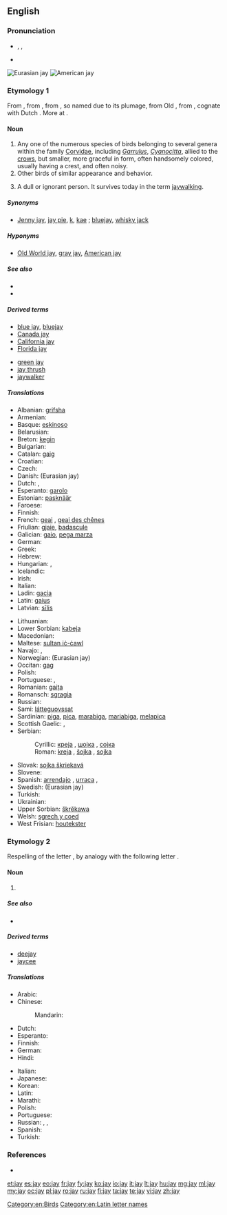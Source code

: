 {{wikipedia}}<!--Please don't put this below English, as it can block definition and edit button. Better to remove it entirely-->
{{also|Jay|jaý}}
==English==

===Pronunciation===
* {{enPR|jā}}, {{IPA|/dʒeɪ/}}, {{X-SAMPA|/dZeI/}}
* {{rhymes|eɪ}}

[[File:Garrulus glandarius 1 Luc Viatour.jpg|thumb|Eurasian jay]]
[[File:Cyanocitta cristata FWS.jpg|thumb|American jay]]

===Etymology 1===
From {{etyl|enm|en}} {{term|jay|lang=enm}}, from {{etyl|fro}} {{term|jai|lang=fro}} {{gloss|"jay"; Modern French {{term|geai|lang=fr}}}}, from {{etyl|fro}} {{term|jai||gay, merry|lang=fro}}, so named due to its plumage, from Old {{etyl|frk}} {{recons|gahi|gāhi|quick, impetuous|lang=frk}}, from {{proto|Germanic|ganhuz||ganhwaz|sudden|lang=en}}, cognate with Dutch {{term|gaai||jay|lang=nl}}. More at {{l|en|gay}}.

====Noun====
{{en-noun}}

# Any one of the numerous species of birds belonging to several genera within the family [[Corvidae]], including ''[[Garrulus]]'', ''[[Cyanocitta]]'', allied to the [[crow]]s, but smaller, more graceful in form, often handsomely colored, usually having a crest, and often noisy.
# Other birds of similar appearance and behavior.
# {{archaic}} A dull or ignorant person. It survives today in the term [[jaywalking]].

=====Synonyms=====
* {{sense|bird}} [[Jenny jay]], [[jay pie]], [[k]], [[kae]] {{qualifier|UK}}; [[bluejay]], [[whisky jack]] {{qualifier|US}}

=====Hyponyms=====
* {{sense|bird}} [[Old World jay]], [[gray jay]], [[American jay]]

=====See also=====
* {{pedia|Jay}}
* {{specieslite|Corvidae}}

=====Derived terms=====
{{rel-top|terms derived from ''jay (bird)''}}
* [[blue jay]], [[bluejay]]
* [[Canada jay]]
* [[California jay]]
* [[Florida jay]]
{{rel-mid}}
* [[green jay]]
* [[jay thrush]]<!--(Zoölogy): any one several species of Asiatic singing birds, of the genera ''[[Garrulax]]'', ''[[Grammatoptila]]'', and related genera of the family [[Crateropodidae]]; as; the [[white-throated jay thrush]] (''[[Grammatoptila albogularis]]''), of India.-->
* [[jaywalker]]<!--whence "jaywalk" and "jaywalking"; do not list these words here-->
{{rel-bottom}}

=====Translations=====
{{trans-top|bird}}
* Albanian: [[grifsha]]
* Armenian: {{t-|hy|ճայ|tr=č̣ay}}
* Basque: [[eskinoso]]
* Belarusian: {{t-|be|сойка|xs=Belarusian}}
* Breton: [[kegin]]
* Bulgarian: {{t-|bg|сойка|tr=sojka}}
* Catalan: [[gaig]]
* Croatian: {{t-|hr|šojka}}
* Czech: {{t+|cs|sojka|f}}
* Danish: {{t|da|skovskade}} (Eurasian jay)
* Dutch: {{t+|nl|gaai|m}}, {{t+|nl|Vlaamse gaai|m}}
* Esperanto: [[garolo]]
* Estonian: [[pasknäär]]
* Faroese: {{t|fo|gnelliskjóra}}
* Finnish: {{t+|fi|närhi}}
* French: [[geai]] {{m}}, [[geai des chênes]] {{m}}
* Friulian: [[gjaie]], [[badascule]]
* Galician: [[gaio]], [[pega marza]]
* German: {{t+|de|Häher|m}}
* Greek: {{t+|el|κίσσα|f}}
* Hebrew: {{t|he|עורבני}}
* Hungarian: {{t+|hu|szajkó}}, {{t|hu|mátyásmadár}}
* Icelandic: {{t+|is|skrækskaði}}
* Irish: {{t-|ga|scréachóg|xs=Irish}}
* Italian: {{t+|it|ghiandaia|f}}
* Ladin: [[gacia]]
* Latin: [[gaius]]
* Latvian: [[sīlis]]
{{trans-mid}}
* Lithuanian: {{t+|lt|kėkštas|xs=Lithuanian}}
* Lower Sorbian: [[kabeja]]
* Macedonian: {{t-|mk|сојка|f|tr=sojka}}
* Maltese: [[sultan iċ-ċawl]]
* Navajo: {{tø|nv|tʼádootłʼizhii}}, {{tø|nv|joogii}}
* Norwegian: {{t|no|nøtteskrike}} (Eurasian jay)
* Occitan: [[gag]]
* Polish: {{t+|pl|sójka|f}}
* Portuguese: {{t+|pt|gralha|f}}, {{t+|pt|gaio|m}}
* Romanian: [[gaița]] {{f}}
* Romansch: [[sgragia]] {{f}}
* Russian: {{t+|ru|сойка|f|tr=sójka}}
* Sami: [[látteguovssat]]
* Sardinian: [[piga]], [[pica]], [[marabiga]], [[mariabiga]], [[melapica]]
* Scottish Gaelic: {{t|gd|sgreuchag|f}}, {{t|gd|sgreuchan-coille|m}}
* Serbian:
*: Cyrillic: [[креjа]] {{f}}, [[шојка]] {{f}}, [[сoјка]] {{f}}
*: Roman: [[kreja]] {{f}}, [[šojka]] {{f}}, [[sojka]] {{f}}
* Slovak: [[sojka škriekavá]]
* Slovene: {{t+|sl|šoja}}
* Spanish: [[arrendajo]] {{m}}, [[urraca]] {{f}}, {{t|es|grajilla|f}}
* Swedish: {{t|sv|nötskrika}} (Eurasian jay)
* Turkish: {{t+|tr|alakarga}}
* Ukrainian: {{t-|uk|сойка|tr=sojka|xs=Ukrainian}}
* Upper Sorbian: [[škrěkawa]]
* Welsh: [[sgrech y coed]]
* West Frisian: [[houtekster]]
{{trans-bottom}}

===Etymology 2===
Respelling of the letter {{term|jy}}, by analogy with the following letter {{term|kay}}.

====Noun====
{{en-noun}}

# {{Latn-def|en|name|J|j}}

=====See also=====
* {{list|en|Latin script letter names}}

=====Derived terms=====
* [[deejay]]
* [[jaycee]]

=====Translations=====
{{trans-top|name of the letter J, j}}
* Arabic: {{t|ar|جاي|m|tr=jay, jey}}
* Chinese:
*: Mandarin: {{qualifier|English letter names are called as in English, no other standard Mandarin name exists}}
* Dutch: {{t+|nl|jee|f}}
* Esperanto: {{t+|eo|jo|xs=Esperanto}}
* Finnish: {{t|fi|jii}}
* German: {{t-|de|Jot|m}}
* Hindi: {{t|hi|जे|tr=jē|xs=Hindi}}
{{trans-mid}}
* Italian: {{t-|it|i lunga|f}}
* Japanese: {{t|ja|ジェイ|tr=jei}}
* Korean: {{t|ko|제이|tr=jei|sc=Hang}}
* Latin: {{t|la|i|alt=ī}}
* Marathi: {{t|mr|जे|tr=je|sc=Deva}}
* Polish: {{t|pl|jot|n}}
* Portuguese: {{t+|pt|jota|m}}
* Russian: {{t-|ru|джей|n|tr=džej}} {{qualifier|English}},  {{t+|ru|йот|m|tr=jot}}, {{t|ru|жи|n|tr=ži|sc=Cyrl}}
* Spanish: {{t+|es|jota|f}}
* Turkish: {{t|tr|je}}
{{trans-bottom}}

===References===
* {{R:Webster 1913}}

[[Category:en:Birds]]
[[Category:en:Latin letter names]]

[[et:jay]]
[[es:jay]]
[[eo:jay]]
[[fr:jay]]
[[fy:jay]]
[[ko:jay]]
[[io:jay]]
[[it:jay]]
[[lt:jay]]
[[hu:jay]]
[[mg:jay]]
[[ml:jay]]
[[my:jay]]
[[oc:jay]]
[[pl:jay]]
[[ro:jay]]
[[ru:jay]]
[[fi:jay]]
[[ta:jay]]
[[te:jay]]
[[vi:jay]]
[[zh:jay]]